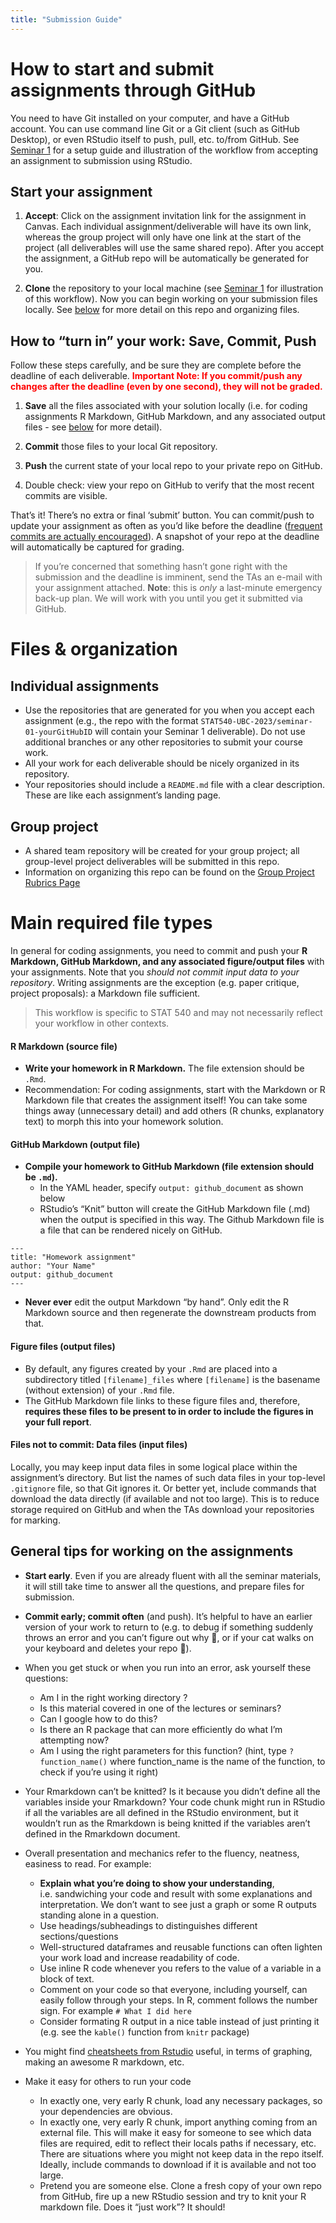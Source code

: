 ```yaml
---
title: "Submission Guide"
---
```


# How to start and submit assignments through GitHub

You need to have Git installed on your computer, and have a GitHub account. You can use command line Git or a Git client (such as GitHub Desktop), or even RStudio itself to push, pull, etc. to/from GitHub. See [Seminar 1](seminars.html) for a setup guide and illustration of the workflow from accepting an assignment to submission using RStudio. 

## Start your assignment

1. **Accept**: Click on the assignment invitation link for the assignment in Canvas. Each individual assignment/deliverable will have its own link, whereas the group project will only have one link at the start of the project (all deliverables will use the same shared repo). After you accept the assignment, a GitHub repo will be automatically be generated for you. 

2. **Clone** the repository to your local machine (see [Seminar 1](seminars.html) for illustration of this workflow). Now you can begin working on your submission files locally. See [below](#files-organization) for more detail on this repo and organizing files.

## How to "turn in" your work: **Save, Commit, Push**

Follow these steps carefully, and be sure they are complete before the deadline of each deliverable. <span style="color: red">**Important Note: If you commit/push any changes after the deadline (even by one second), they will not be graded.**</span>

1. **Save** all the files associated with your solution locally (i.e. for coding assignments R Markdown, GitHub Markdown, and any associated output files - see [below](#main-required-file-types) for more detail).

2. **Commit** those files to your local Git repository.

3. **Push** the current state of your local repo to your private repo on GitHub.

4. Double check: view your repo on GitHub to verify that the most recent commits are visible. 

That's it! There's no extra or final 'submit' button. You can commit/push to update your assignment as often as you'd like before the deadline ([frequent commits are actually encouraged](#general-tips-for-working-on-the-assignments)). A snapshot of your repo at the deadline will automatically be captured for grading. 

> If you're concerned that something hasn't gone right with the submission and the deadline is imminent, send the TAs an e-mail with your assignment attached. **Note**: this is *only* a last-minute emergency back-up plan. We will work with you until you get it submitted via GitHub.

# Files & organization

## Individual assignments

  * Use the repositories that are generated for you when you accept each assignment (e.g., the repo with the format `STAT540-UBC-2023/seminar-01-yourGitHubID` will contain your Seminar 1 deliverable). Do not use additional branches or any other repositories to submit your course work.
  * All your work for each deliverable should be nicely organized in its repository. 
  * Your repositories should include a `README.md` file with a clear description. These are like each assignment's landing page.
  
## Group project

  * A shared team repository will be created for your group project; all group-level project deliverables will be submitted in this repo.
  * Information on organizing this repo can be found on the [Group Project Rubrics Page](group_project_rubrics.html#github-repository-10-pts)

# Main required file types

In general for coding assignments, you need to commit and push your **R Markdown, GitHub Markdown, and any associated figure/output files** with your assignments. Note that you *should not commit input data to your repository*. Writing assignments are the exception (e.g. paper critique, project proposals): a Markdown file sufficient.

> This workflow is specific to STAT 540 and may not necessarily reflect your workflow in other contexts.

#### R Markdown (source file)

  * **Write your homework in R Markdown.** The file extension should be `.Rmd`.
  * Recommendation: For coding assignments, start with the Markdown or R Markdown file that creates the assignment itself! You can take some things away (unnecessary detail) and add others (R chunks, explanatory text) to morph this into your homework solution.
    
#### GitHub Markdown (output file)

  * **Compile your homework to GitHub Markdown (file extension should be `.md`).**
    - In the YAML header, specify `output: github_document` as shown below
    - RStudio's "Knit" button will create the GitHub Markdown file (.md) when the output is specified in this way. The Github Markdown file is a file that can be rendered nicely on GitHub.   
    

```
---
title: "Homework assignment"
author: "Your Name"
output: github_document
---

```
  * __Never ever__ edit the output Markdown "by hand". Only edit the R Markdown source and then regenerate the downstream products from that.

#### Figure files (output files)

  * By default, any figures created by your `.Rmd` are placed into a subdirectory titled `[filename]_files` where `[filename]` is the basename (without extension) of your `.Rmd` file.
  * The GitHub Markdown file links to these figure files and, therefore, **requires these files to be present to in order to include the figures in your full report**.

#### Files **not** to commit: Data files (input files)

Locally, you may keep input data files in some logical place within the assignment's directory. But list the names of such data files in your top-level `.gitignore` file, so that Git ignores it. Or better yet, include commands that download the data directly (if available and not too large). This is to reduce storage required on GitHub and when the TAs download your repositories for marking.


## General tips for working on the assignments

* **Start early**. Even if you are already fluent with all the seminar materials, it will still take time to answer all the questions, and prepare files for submission. 

* **Commit early; commit often** (and push). It's helpful to have an earlier version of your work to return to (e.g. to debug if something suddenly throws an error and you can't figure out why 🤯, or if your cat walks on your keyboard and deletes your repo 🤷).

* When you get stuck or when you run into an error, ask yourself these questions: 

  - Am I in the right working directory ?  
  - Is this material covered in one of the lectures or seminars?
  - Can I google how to do this? 
  - Is there an R package that can more efficiently do what I'm attempting now? 
  - Am I using the right parameters for this function?  (hint, type `?function_name()` where function_name is the name of the function, to check if you're using it right) 

* Your Rmarkdown can't be knitted? Is it because you didn't define all the variables inside your Rmarkdown? Your code chunk might run in RStudio if all the variables are all defined in the RStudio environment, but it wouldn't run as the Rmarkdown is being knitted if the variables aren't defined in the Rmarkdown document.

* Overall presentation and mechanics refer to the fluency, neatness, easiness to read. For example:

    - **Explain what you're doing to show your understanding**, i.e. sandwiching your code and result with some explanations and interpretation. We don't want to see just a graph or some R outputs standing alone in a question. 
    - Use headings/subheadings to distinguishes different sections/questions
    - Well-structured dataframes and reusable functions can often lighten your work load and increase readability of code.
    - Use inline R code whenever you refers to the value of a variable in a block of text. 
    - Comment on your code so that everyone, including yourself, can easily follow through your steps. In R, comment follows the number sign. For example `# What I did here`  
    - Consider formating R output in a nice table instead of just printing it (e.g. see the `kable()` function from `knitr` package)

* You might find [cheatsheets from Rstudio](https://www.rstudio.com/resources/cheatsheets/) useful, in terms of graphing, making an awesome R markdown, etc.


* Make it easy for others to run your code

  * In exactly one, very early R chunk, load any necessary packages, so your dependencies are obvious.
  * In exactly one, very early R chunk, import anything coming from an external file. This will make it easy for someone to see which data files are required, edit to reflect their locals paths if necessary, etc. There are situations where you might not keep data in the repo itself. Ideally, include commands to download if it is available and not too large.
  * Pretend you are someone else. Clone a fresh copy of your own repo from GitHub, fire up a new RStudio session and try to knit your R markdown file. Does it "just work"? It should!
  
